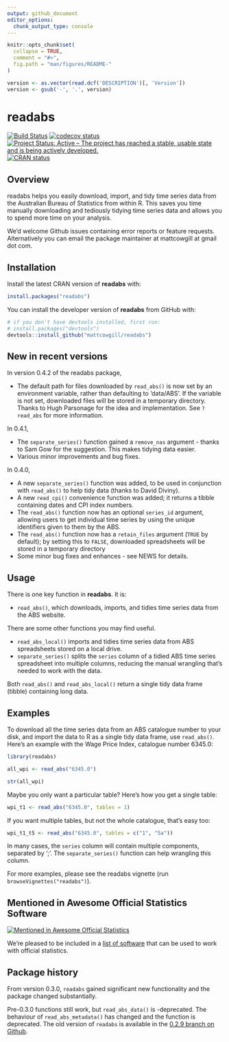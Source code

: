 ```yaml
---
output: github_document
editor_options: 
  chunk_output_type: console
---
```

<!-- README.md is generated from README.Rmd. Please edit that file -->

```r
knitr::opts_chunk$set(
  collapse = TRUE,
  comment = "#>",
  fig.path = "man/figures/README-"
)

version <- as.vector(read.dcf('DESCRIPTION')[, 'Version'])
version <- gsub('-', '.', version)  
```

# readabs
<!-- badges: start -->
[![Build Status](https://travis-ci.org/MattCowgill/readabs.svg?branch=master)](https://travis-ci.org/MattCowgill/readabs)
[![codecov status](https://img.shields.io/codecov/c/github/mattcowgill/readabs.svg)](https://codecov.io/gh/MattCowgill/readabs)
[![Project Status: Active – The project has reached a stable, usable state and is being actively developed.](https://www.repostatus.org/badges/latest/active.svg)](https://www.repostatus.org/#active)
[![CRAN status](https://www.r-pkg.org/badges/version/readabs)](https://cran.r-project.org/package=readabs)
<!-- badges: end -->

## Overview
readabs helps you easily download, import, and tidy time series data from the Australian Bureau of Statistics from within R. This saves you time manually downloading and
tediously tidying time series data and allows you to spend more time on your 
analysis.

We'd welcome Github issues containing error reports or feature requests. 
Alternatively you can email the package maintainer at mattcowgill at gmail dot com.

## Installation

Install the latest CRAN version of **readabs** with:

```r
install.packages("readabs")
```

You can install the developer version of **readabs** from GitHub with:
```r
# if you don't have devtools installed, first run:
# install.packages("devtools")
devtools::install_github("mattcowgill/readabs")
```

## New in recent versions

In version 0.4.2 of the readabs package,

* The default path for files downloaded by `read_abs()` is now set by an environment variable, rather than defaulting to 'data/ABS'. If the variable is not set, downloaded files will be stored in a temporary directory. Thanks to Hugh Parsonage for the idea and implementation. See `?read_abs` for more information.

In 0.4.1,

* The `separate_series()` function gained a `remove_nas` argument - thanks to Sam Gow for the suggestion. This makes tidying data easier.
* Various minor improvements and bug fixes.

In 0.4.0, 

* A new `separate_series()` function was added, to be used in conjunction with `read_abs()` to help tidy data (thanks to David Diviny).
* A new `read_cpi()` convenience function was added; it returns a tibble containing dates and CPI index numbers.
* The `read_abs()` function now has an optional `series_id` argument, allowing users to get individual time series by using the unique identifiers given to them by the ABS.
* The `read_abs()` function now has a `retain_files` argument (`TRUE` by default); by setting this to `FALSE`, downloaded spreadsheets will be stored in a temporary directory
* Some minor bug fixes and enhances - see NEWS for details.


## Usage

There is one key function in **readabs**. It is:

* `read_abs()`, which downloads, imports, and tidies time series data from the ABS website.

There are some other functions you may find useful.

* `read_abs_local()` imports and tidies time series data from ABS spreadsheets stored on a local drive.
* `separate_series()` splits the `series` column of a tidied ABS time series spreadsheet into multiple columns, reducing the manual wrangling that's needed to work with the data.

Both `read_abs()` and `read_abs_local()` return a single tidy data frame (tibble) containing long data.

## Examples

To download all the time series data from an ABS catalogue number to your disk, and import the data to R as a single tidy data frame, use `read_abs()`. Here's an example with the Wage Price Index, catalogue number 6345.0:

```r
library(readabs)

all_wpi <- read_abs("6345.0")

str(all_wpi)
```

Maybe you only want a particular table? Here's how you get a single table:

```r

wpi_t1 <- read_abs("6345.0", tables = 1)
```

If you want multiple tables, but not the whole catalogue, that's easy too:

```r

wpi_t1_t5 <- read_abs("6345.0", tables = c("1", "5a"))

```

In many cases, the `series` column will contain multiple components, separated by ';'. The `separate_series()` function can help wrangling this column.

For more examples, please see the readabs vignette (run `browseVignettes("readabs")`).

## Mentioned in Awesome Official Statistics Software
[![Mentioned in Awesome Official Statistics ](https://awesome.re/mentioned-badge.svg)](http://www.awesomeofficialstatistics.org)

We're pleased to be included in a [list of software](https://github.com/SNStatComp/awesome-official-statistics-software) that can be used to work with official statistics.

## Package history

From version 0.3.0, `readabs` gained significant new functionality and the package changed substantially. 

Pre-0.3.0 functions still work, but `read_abs_data()` is -deprecated. The behaviour of `read_abs_metadata()` has changed and the function is deprecated. The old version of `readabs` is available in the [0.2.9 branch on Github](https://github.com/MattCowgill/readabs/tree/0.2.9).


